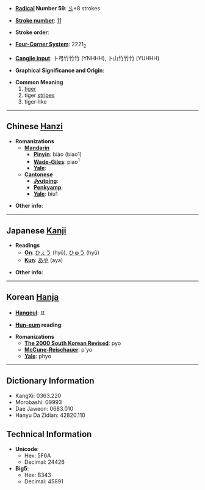 * '''[[Wiktionary:Chinese radical index| Radical]] Number 59''': [[Wiktionary:Chinese radical index 彡|彡]]+8 strokes

* '''[[Wiktionary:Chinese total strokes index|Stroke number]]''': [[Wiktionary:Chinese total strokes index 11|11]]

* '''Stroke order''': 

* '''[[Wiktionary:Chinese four corner index|Four-Corner System]]''': 2221<sub>2</sub>

* '''[[Wiktionary:Chinese Cangjie index|Cangjie input]]''': 卜弓竹竹竹 (YNHHH), 卜山竹竹竹 (YUHHH)

* '''Graphical Significance and Origin''': 

* '''Common Meaning'''
*#[[tiger]]
*# tiger [[stripe]]s
*# tiger-like

----

== Chinese [[Hanzi]] ==

* '''Romanizations'''
** '''[[Mandarin]]'''
*** '''[[Pinyin]]''': biāo (biao1)
*** '''[[Wade-Giles]]''': piao<sup>1</sup>
*** '''[[Yale]]''': 
** '''[[Cantonese]]'''
*** '''[[Jyutping]]''':
*** '''[[Penkyamp]]''': 
*** '''[[Yale]]''': biu1

* '''Other info''': 

----

== Japanese [[Kanji]] ==

* '''Readings'''
** '''[[On]]''': [[ひょう]] (hyō), [[ひゅう]] (hyū)
** '''[[Kun]]''': [[あや]] (aya)

* '''Other info''':  

----

== Korean [[Hanja]] ==

* '''[[Hangeul]]''': 표

* '''[[Hun-eum]] reading''': 

* '''Romanizations'''
** '''[[The 2000 South Korean Revised Romanization|The 2000 South Korean Revised]]''': pyo
** '''[[McCune-Reischauer]]''': p'yo
** '''[[Yale]]''': phyo

----

== Dictionary Information ==

* KangXi: 0363.220
* Morobashi: 09993
* Dae Jaweon: 0683.010
* Hanyu Da Zidian: 42820.110

== Technical Information ==

* '''Unicode''':
** Hex: 5F6A
** Decimal: 24426
* '''Big5''':
** Hex: B343
** Decimal: 45891